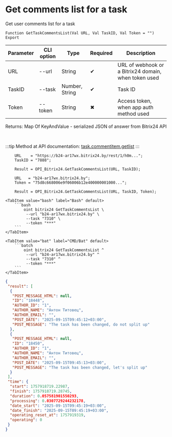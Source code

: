 ﻿---
sidebar_position: 1
description: Get comments list for a task and other functions to work with Bitrix24 in the Open Integration Package, a free open-source integration library for 1C:Enterprise 8, OneScript and CLI
keywords: [1C, 1С, 1С:Enterprise, 1С:Enterprise 8.3, API, Integration, Services, Exchange, OneScript, CLI, Bitrix24]
---


# Get comments list for a task
 Get user comments list for a task



`Function GetTaskCommentsList(Val URL, Val TaskID, Val Token = "") Export`

  | Parameter | CLI option | Type | Required | Description |
  |-|-|-|-|-|
  | URL | --url | String | &#x2714; | URL of webhook or a Bitrix24 domain, when token used |
  | TaskID | --task | Number, String | &#x2714; | Task ID |
  | Token | --token | String | &#x2716; | Access token, when app auth method used |

  
  Returns:  Map Of KeyAndValue - serialized JSON of answer from Bitrix24 API

<br/>

:::tip
Method at API documentation: [task.commentitem.getlist](https://dev.1c-bitrix.ru/rest_help/tasks/task/commentitem/getlist.php)
:::
<br/>



```bsl title="1C:Enterprise/OneScript code example"
    URL    = "https://b24-ar17wx.bitrix24.by/rest/1/h0m...";
    TaskID = "7888";

    Result = OPI_Bitrix24.GetTaskCommentsList(URL, TaskID);

    URL   = "b24-ar17wx.bitrix24.by";
    Token = "75d8c668006e9f06006b12e400000001000...";

    Result = OPI_Bitrix24.GetTaskCommentsList(URL, TaskID, Token);
```
 

 <Tabs>
  
    <TabItem value="bash" label="Bash" default>
        ```bash
            oint bitrix24 GetTaskCommentsList \
             --url "b24-ar17wx.bitrix24.by" \
             --task "7310" \
             --token "***"
        ```
    </TabItem>
  
    <TabItem value="bat" label="CMD/Bat" default>
        ```batch
            oint bitrix24 GetTaskCommentsList ^
             --url "b24-ar17wx.bitrix24.by" ^
             --task "7310" ^
             --token "***"
        ```
    </TabItem>
</Tabs>


```json title="Result"
{
 "result": [
  {
   "POST_MESSAGE_HTML": null,
   "ID": "18448",
   "AUTHOR_ID": "1",
   "AUTHOR_NAME": "Антон Титовец",
   "AUTHOR_EMAIL": "",
   "POST_DATE": "2025-09-15T09:45:12+03:00",
   "POST_MESSAGE": "The task has been changed, do not split up"
  },
  {
   "POST_MESSAGE_HTML": null,
   "ID": "18450",
   "AUTHOR_ID": "1",
   "AUTHOR_NAME": "Антон Титовец",
   "AUTHOR_EMAIL": "",
   "POST_DATE": "2025-09-15T09:45:13+03:00",
   "POST_MESSAGE": "The task has been changed, let's split up"
  }
 ],
 "time": {
  "start": 1757918719.22987,
  "finish": 1757918719.28745,
  "duration": 0.057581901550293,
  "processing": 0.0307729244232178,
  "date_start": "2025-09-15T09:45:19+03:00",
  "date_finish": "2025-09-15T09:45:19+03:00",
  "operating_reset_at": 1757919319,
  "operating": 0
 }
}
```
